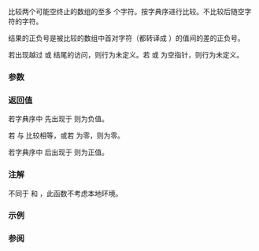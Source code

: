{{cpp/title|strncmp}}
{{cpp/string/byte/navbar}}
{{ddcl|header=cstring|
int strncmp( const char* lhs, const char* rhs, std::size_t count );
}}

比较两个可能空终止的数组的至多 {{c|count}} 个字符。按字典序进行比较。不比较后随空字符的字符。

结果的正负号是被比较的数组中首对字符（都转译成 {{c|unsigned char}}）的值间的差的正负号。

若出现越过 {{c|lhs}} 或 {{c|rhs}} 结尾的访问，则行为未定义。若 {{c|lhs}} 或 {{c|rhs}} 为空指针，则行为未定义。

===参数===
{{par begin}}
{{par|lhs, rhs|指向要比较的可能空终止的数组的指针}}
{{par|count|要比较的最大字符数}}
{{par end}}

===返回值===
若字典序中 {{c|lhs}} 先出现于 {{c|rhs}} 则为负值。

若 {{c|lhs}} 与 {{c|rhs}} 比较相等，或若 {{c|count}} 为零，则为零。

若字典序中 {{c|lhs}} 后出现于 {{c|rhs}} 则为正值。

===注解===
不同于 {{lc|std::strcoll}} 和 {{lc|std::strxfrm}}，此函数不考虑本地环境。

===示例===
{{example
|code=
#include &lt;cstring&gt;
#include &lt;iostream&gt;

void demo(const char* lhs, const char* rhs, int sz)
{
    const int rc = std::strncmp(lhs, rhs, sz);
    if (rc &lt; 0)
        std::cout &lt;&lt; "[" &lt;&lt; lhs &lt;&lt; "] 的前 " &lt;&lt; sz
                  &lt;&lt; " 个字符前驱于 [" &lt;&lt; rhs &lt;&lt; "]\n";
    else if (rc &gt; 0)
        std::cout &lt;&lt; "[" &lt;&lt; lhs &lt;&lt; "] 的前 " &lt;&lt; sz
                  &lt;&lt; " 个字符后继于 [" &lt;&lt; rhs &lt;&lt; "]\n";
    else
        std::cout &lt;&lt; "[" &lt;&lt; lhs &lt;&lt; "] 的前 " &lt;&lt; sz
                  &lt;&lt; " 个字符等于 [" &lt;&lt; rhs &lt;&lt; "]\n";
}

int main()
{
    demo("Hello, world!", "Hello, everybody!", 13);
    demo("Hello, everybody!", "Hello, world!", 13);
    demo("Hello, everybody!", "Hello, world!", 7);
    demo("Hello, everybody!" + 12, "Hello, somebody!" + 11, 5);
}
|output=
[Hello, world!] 的前 13 个字符后继于 [Hello, everybody!]
[Hello, everybody!] 的前 13 个字符前驱于 [Hello, world!]
[Hello, everybody!] 的前 7 个字符等于 [Hello, world!]
[body!] 的前 5 个字符等于 [body!]
}}

===参阅===
{{dsc begin}}
{{dsc inc|cpp/string/byte/dsc strcmp}}
{{dsc inc|cpp/string/wide/dsc wcsncmp}}
{{dsc inc|cpp/string/byte/dsc memcmp}}
{{dsc inc|cpp/string/byte/dsc strcoll}}
{{dsc see c|c/string/byte/strncmp}}
{{dsc end}}

{{langlinks|de|en|es|fr|it|ja|pl|pt|ru}}